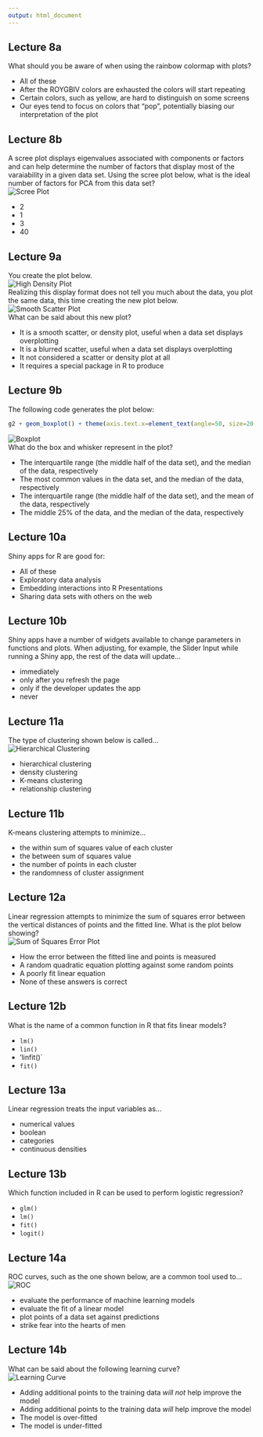 ```yaml
---
output: html_document
---
```

## Lecture 8a

What should you be aware of when using the rainbow colormap with plots?

* All of these
* After the ROYGBIV colors are exhausted the colors will start repeating
* Certain colors, such as yellow, are hard to distinguish on some screens
* Our eyes tend to focus on colors that "pop", potentially biasing our
interpretation of the plot

## Lecture 8b

A scree plot displays eigenvalues associated with components or factors and can
help determine the number of factors that display most of the varaiability in a
given data set. Using the scree plot below, what is the ideal number of factors
for PCA from this data set?  
![Scree Plot](https://raw.githubusercontent.com/nsh87/hs616/master/figs/scree-plot-example.png)

* 2
* 1
* 3
* 40

## Lecture 9a

You create the plot below.  
![High Density Plot](https://raw.githubusercontent.com/nsh87/hs616/master/figs/high-density-plot.png)  
Realizing this display format does not tell you much about the data, you plot
the same data, this time creating the new plot below.  
![Smooth Scatter Plot](https://raw.githubusercontent.com/nsh87/hs616/master/figs/smoothscatter-of-high-density-plot.png)  
What can be said about this new plot?

* It is a smooth scatter, or density plot, useful when a data set displays
overplotting
* It is a blurred scatter, useful when a data set displays overplotting
* It not considered a scatter or density plot at all
* It requires a special package in R to produce

## Lecture 9b

The following code generates the plot below:  
```R
g2 + geom_boxplot() + theme(axis.text.x=element_text(angle=50, size=20, vjust=0.5))
```  
![Boxplot](https://raw.githubusercontent.com/nsh87/hs616/master/figs/boxplot.png)  
What do the box and whisker represent in the plot?

* The interquartile range (the middle half of the data set), and the median of 
the data, respectively
* The most common values in the data set, and the median of the data,
respectively
* The interquartile range (the middle half of the data set), and the mean of the
data, respectively
* The middle 25% of the data, and the median of the data, respectively

## Lecture 10a

Shiny apps for R are good for:

* All of these
* Exploratory data analysis
* Embedding interactions into R Presentations
* Sharing data sets with others on the web

## Lecture 10b

Shiny apps have a number of widgets available to change parameters in functions
and plots. When adjusting, for example, the Slider Input while running a Shiny
app, the rest of the data will update...

* immediately
* only after you refresh the page
* only if the developer updates the app
* never

## Lecture 11a

The type of clustering shown below is called...  
![Hierarchical Clustering](https://raw.githubusercontent.com/nsh87/hs616/master/figs/hierarchical-clustering.png)

* hierarchical clustering
* density clustering
* K-means clustering
* relationship clustering

## Lecture 11b

K-means clustering attempts to minimize...

* the within sum of squares value of each cluster
* the between sum of squares value
* the number of points in each cluster
* the randomness of cluster assignment

## Lecture 12a

Linear regression attempts to minimize the sum of squares error between the
vertical distances of points and the fitted line. What is the plot below
showing?  
![Sum of Squares Error Plot](https://raw.githubusercontent.com/nsh87/hs616/master/figs/sum-of-squares-error-visual.png)

* How the error between the fitted line and points is measured
* A random quadratic equation plotting against some random points
* A poorly fit linear equation
* None of these answers is correct

## Lecture 12b

What is the name of a common function in R that fits linear models?

* `lm()`
* `lin()`
* 'linfit()`
* `fit()`

## Lecture 13a

Linear regression treats the input variables as...

* numerical values
* boolean
* categories
* continuous densities

## Lecture 13b

Which function included in R can be used to perform logistic regression?

* `glm()`
* `lm()`
* `fit()`
* `logit()`

## Lecture 14a

ROC curves, such as the one shown below, are a common tool used to...  
![ROC](https://raw.githubusercontent.com/nsh87/hs616/master/figs/auc.png)

* evaluate the performance of machine learning models
* evaluate the fit of a linear model
* plot points of a data set against predictions
* strike fear into the hearts of men

## Lecture 14b

What can be said about the following learning curve?  
![Learning Curve](https://raw.githubusercontent.com/nsh87/hs616/master/figs/learning-curve.png)  

* Adding additional points to the training data _will not_ help improve the model
* Adding additional points to the training data _will_ help improve the model
* The model is over-fitted
* The model is under-fitted

